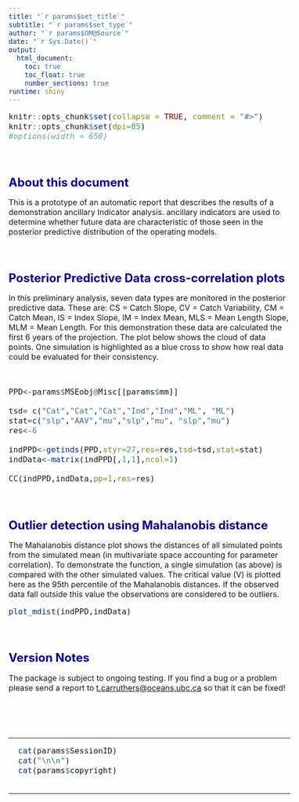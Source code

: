 ```yaml
---
title: "`r params$set_title`"
subtitle: "`r params$set_type`"
author: "`r params$OM@Source`"
date: "`r Sys.Date()`"
output: 
  html_document:
    toc: true
    toc_float: true
    number_sections: true    
runtime: shiny   
---
```



<style type="text/css">

body{ /* Normal  */
   font-size: 16px;
}
td {  /* Table  */
   font-size: 16px;
}
title { /* title */
 font-size: 26px;
}
h1 { /* Header 1 */
 font-size: 24px;
 color: DarkBlue;
}
h2 { /* Header 2 */
 font-size: 21px;
 color: DarkBlue;
}
h3 { /* Header 3 */
 font-size: 19px;
 color: DarkBlue;
}
code.r{ /* Code block */
  font-size: 16px;
}
pre { /* Code block */
  font-size: 16px
}
</style>




```r
knitr::opts_chunk$set(collapse = TRUE, comment = "#>")
knitr::opts_chunk$set(dpi=85)
#options(width = 650)
```

<br>


# About this document

This is a prototype of an automatic report that describes the results of a demonstration ancillary Indicator analysis. ancillary indicators are used to determine whether future data are characteristic of those seen in the posterior predictive distribution of the operating models. 

<br>

# Posterior Predictive Data cross-correlation plots

In this preliminary analysis, seven data types are monitored in the posterior predictive data. These are: CS = Catch Slope, CV = Catch Variability, CM = Catch Mean, IS = Index Slope, IM = Index Mean, MLS = Mean Length Slope, MLM = Mean Length. For this demonstration these data are calculated the first 6 years of the projection. The plot below shows the cloud of data points. One simulation is highlighted as a blue cross to show how real data could be evaluated for their consistency.  

<br>

```r

PPD<-params$MSEobj@Misc[[params$mm]]

tsd= c("Cat","Cat","Cat","Ind","Ind","ML", "ML")
stat=c("slp","AAV","mu","slp","mu", "slp","mu")
res<-6

indPPD<-getinds(PPD,styr=27,res=res,tsd=tsd,stat=stat)
indData<-matrix(indPPD[,1,1],ncol=1)

CC(indPPD,indData,pp=1,res=res)

```

<br>


# Outlier detection using Mahalanobis distance

The Mahalanobis distance plot shows the distances of all simulated points from the simulated mean (in multivariate space accounting for parameter correlation). To demonstrate the function, a single simulation (as above) is compared with the other simulated values. The critical value (V) is plotted here as the 95th percentile of the Mahalanobis distances. If the observed data fall outside this value the observations are considered to be outliers. 
<br>

```r

plot_mdist(indPPD,indData)

```


<br>


# Version Notes

The package is subject to ongoing testing. If you find a bug or a problem please send a report to <t.carruthers@oceans.ubc.ca> so that it can be fixed!  

<br clear="both"/>
<br clear="both"/>
<br clear="both"/>

<hr />
```r

  
  cat(params$SessionID)
  cat("\n\n")
  cat(params$copyright)
 

```
<hr />
